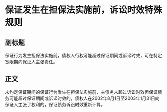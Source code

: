 # 保证发生在担保法实施前，诉讼时效特殊规则
## 副标题
保证行为发生担保法实施前，债权人行权可能超过保证期间或诉讼时效，可在特定宽限期向保证人主张责任。
## 正文
未约定保证期间的保证行为发生在担保法实施前，主债务未超过诉讼时效但保证债务可能超过保证期间或诉讼时效的，债权人在2002年8月1日至2003年1月31日向保证人主张了权利的，保证债务诉讼时效重新计算。